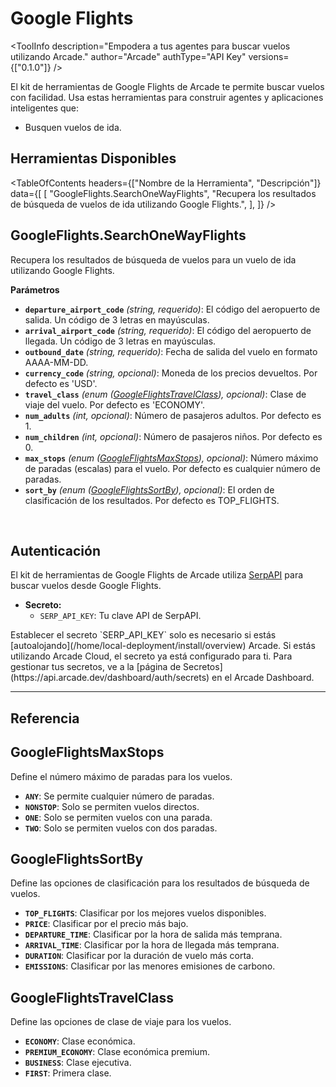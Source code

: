 # Google Flights


<ToolInfo
  description="Empodera a tus agentes para buscar vuelos utilizando Arcade."
  author="Arcade"
  authType="API Key"
  versions={["0.1.0"]}
/>

<Badges repo="arcadeai/arcade-google-flights" />

El kit de herramientas de Google Flights de Arcade te permite buscar vuelos con facilidad. Usa estas herramientas para construir agentes y aplicaciones inteligentes que:

- Busquen vuelos de ida.

## Herramientas Disponibles

<TableOfContents
  headers={["Nombre de la Herramienta", "Descripción"]}
  data={[
    [
      "GoogleFlights.SearchOneWayFlights",
      "Recupera los resultados de búsqueda de vuelos de ida utilizando Google Flights.",
    ],
  ]}
/>

## GoogleFlights.SearchOneWayFlights

Recupera los resultados de búsqueda de vuelos para un vuelo de ida utilizando Google Flights.

**Parámetros**

- **`departure_airport_code`** _(string, requerido)_: El código del aeropuerto de salida. Un código de 3 letras en mayúsculas.
- **`arrival_airport_code`** _(string, requerido)_: El código del aeropuerto de llegada. Un código de 3 letras en mayúsculas.
- **`outbound_date`** _(string, requerido)_: Fecha de salida del vuelo en formato AAAA-MM-DD.
- **`currency_code`** _(string, opcional)_: Moneda de los precios devueltos. Por defecto es 'USD'.
- **`travel_class`** _(enum ([GoogleFlightsTravelClass](#googleflightstravelclass)), opcional)_: Clase de viaje del vuelo. Por defecto es 'ECONOMY'.
- **`num_adults`** _(int, opcional)_: Número de pasajeros adultos. Por defecto es 1.
- **`num_children`** _(int, opcional)_: Número de pasajeros niños. Por defecto es 0.
- **`max_stops`** _(enum ([GoogleFlightsMaxStops](#googleflightsmaxstops)), opcional)_: Número máximo de paradas (escalas) para el vuelo. Por defecto es cualquier número de paradas.
- **`sort_by`** _(enum ([GoogleFlightsSortBy](#googleflightssortby)), opcional)_: El orden de clasificación de los resultados. Por defecto es TOP_FLIGHTS.

<br />
<TabbedCodeBlock
  tabs={[
    {
      label: "Llamar a la herramienta directamente",
      content: {
        Python: [
          "/examples/integrations/toolkits/search/google_flights/search_one_way_flights_example_call_tool.py",
        ],
        JavaScript: [
          "/examples/integrations/toolkits/search/google_flights/search_one_way_flights_example_call_tool.js",
        ],
      },
    },
  ]}
/>

## Autenticación

El kit de herramientas de Google Flights de Arcade utiliza [SerpAPI](https://serpapi.com/) para buscar vuelos desde Google Flights.

- **Secreto:**
  - `SERP_API_KEY`: Tu clave API de SerpAPI.

<Callout type="info">
  Establecer el secreto `SERP_API_KEY` solo es necesario si estás
  [autoalojando](/home/local-deployment/install/overview) Arcade. Si estás
  utilizando Arcade Cloud, el secreto ya está configurado para ti. Para gestionar tus secretos,
  ve a la [página de Secretos](https://api.arcade.dev/dashboard/auth/secrets) en el
  Arcade Dashboard.
</Callout>

---

## Referencia

## GoogleFlightsMaxStops

Define el número máximo de paradas para los vuelos.

- **`ANY`**: Se permite cualquier número de paradas.
- **`NONSTOP`**: Solo se permiten vuelos directos.
- **`ONE`**: Solo se permiten vuelos con una parada.
- **`TWO`**: Solo se permiten vuelos con dos paradas.

## GoogleFlightsSortBy

Define las opciones de clasificación para los resultados de búsqueda de vuelos.

- **`TOP_FLIGHTS`**: Clasificar por los mejores vuelos disponibles.
- **`PRICE`**: Clasificar por el precio más bajo.
- **`DEPARTURE_TIME`**: Clasificar por la hora de salida más temprana.
- **`ARRIVAL_TIME`**: Clasificar por la hora de llegada más temprana.
- **`DURATION`**: Clasificar por la duración de vuelo más corta.
- **`EMISSIONS`**: Clasificar por las menores emisiones de carbono.

## GoogleFlightsTravelClass

Define las opciones de clase de viaje para los vuelos.

- **`ECONOMY`**: Clase económica.
- **`PREMIUM_ECONOMY`**: Clase económica premium.
- **`BUSINESS`**: Clase ejecutiva.
- **`FIRST`**: Primera clase.

<ToolFooter pipPackageName="arcade_google_flights" />